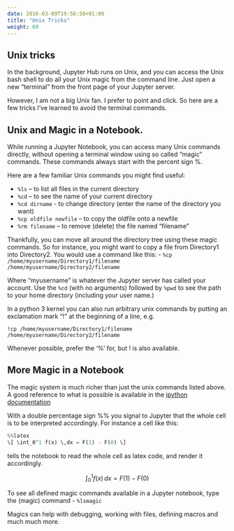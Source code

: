 ```yaml
---
date: 2016-03-09T19:56:50+01:00
title: "Unix Tricks"
weight: 60
---
```


## Unix tricks

In the background, Jupyter Hub runs on Unix, and you can access the Unix bash
shell to do all your Unix magic from the command line. Just open a new
"terminal" from the front page of your Jupyter server.

However, I am not a big Unix fan. I prefer to point and click. So here are a few
tricks I've learned to avoid the terminal commands.


## Unix and Magic in a Notebook.

While running a Jupyter Notebook, you can access many Unix commands directly,
without opening a terminal window using so called "magic" commands. These
commands always start with the percent sign %.

Here are a few familiar Unix commands you might find useful:

  - `%ls` -- to list all files in the current directory
  - `%cd` -- to see the name of your current directory
  - `%cd dirname` - to change directory (enter the name of the directory you want)
  - `%cp oldfile newfile` -- to copy the oldfile onto a newfile
  - `%rm filename` -- to remove (delete) the file named "filename"

Thankfully, you can move all around the directory tree using these magic
commands. So for instance, you might want to copy a file from Directory1 into
Directory2. You would use a command like this:
  - `%cp /home/myusername/Directory1/filename /home/myusername/Directory2/filename`

Where "myusername" is whatever the Jupyter server has called your account. Use
the `%cd` (with no arguments) followed by `%pwd` to see the path to your home
directory (including your user name.)

::: {.callout-note}
In a python 3 kernel you can also run arbitrary unix commands by putting an
exclamation mark "!" at the beginning of a line, e.g.
```
!cp /home/myusername/Directory1/filename /home/myusername/Directory2/filename
```
Whenever possible, prefer the '%' for, but ! is also available.
:::

## More Magic in a Notebook

The magic system is much richer than just the unix commands listed above. A good
reference to what is possible is available in the [ipython
documentation](http://ipython.readthedocs.io/en/stable/interactive/magics.html)

With a double percentage sign %% you signal to Jupyter that the whole cell is to
be interpreted accordingly. For instance a cell like this:

```python
%%latex
\[ \int_0^1 f(x) \,dx = F(1) - F(0) \]
```
tells the notebook to read the whole cell as latex code, and render it
accordingly.

$$
 \int_0^1 f(x) \,dx = F(1) - F(0)
$$

To see all defined magic commands available in a Jupyter notebook, type the
(magic) command
- `%lsmagic`

Magics can help with debugging, working with files, defining macros and much
much more.
